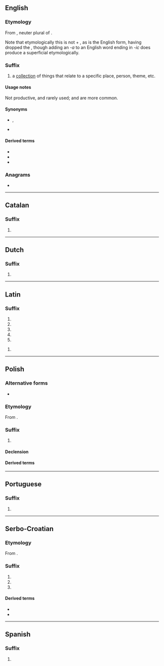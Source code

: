 {{also|ica|ICA|iĉa|icã|iça}}
==English==

===Etymology===
From {{bor|en|la|-ica}}, neuter plural of {{m|la|-icus}}.

Note that etymologically this is not {{m|en|-ic}} + {{m|la|-a||(plural ending)}}, as {{m|en|-ic}} is the English form, having dropped the {{m|la|-um}}, though adding an ''-a'' to an English word ending in ''-ic'' does produce a superficial etymologically.

===Suffix===
{{en-suffix}}

# a [[collection]] of things that relate to a specific place, person, theme, etc.

====Usage notes====
Not productive, and rarely used; {{m|en|-ana}} and {{m|en|-ia}} are more common.

====Synonyms====
* {{l|en|-ana}}, {{l|en|-iana}}
* {{l|en|-ia}}

====Derived terms====
* {{l|en|erotica}}
* {{l|en|Hebraica}}
* {{l|en|Judaica}}

===Anagrams===
* {{anagrams|en|a=aci|ACI|C. I. A.|C.I.A.|CAI|CIA|Cai|Cai.|Cài}}

----

==Catalan==

===Suffix===
{{head|ca|suffix}}

# {{feminine singular of|-ic|lang=ca}}

----

==Dutch==

===Suffix===
{{head|nl|suffix}}

# {{feminine noun of|-icus|lang=nl}}

{{suffixsee|nl}}

----

==Latin==

===Suffix===
{{la-suffix-form|ica}}

# {{inflection of|-icus||nom|f|s|lang=la}}
# {{inflection of|-icus||nom|n|p|lang=la}}
# {{inflection of|-icus||acc|n|p|lang=la}}
# {{inflection of|-icus||voc|f|s|lang=la}}
# {{inflection of|-icus||voc|n|p|lang=la}}

{{la-suffix-form|icā}}

# {{inflection of|-icus||abl|f|s|lang=la}}

----

==Polish==

===Alternative forms===
* {{l|pl|-yca}}

===Etymology===
From {{inh|pl|sla-pro|*-ica}}.

===Suffix===
{{head|pl|suffix|g=f}}

# {{non-gloss definition|Forms feminine nouns, especially pejoratives and augmentatives}}

====Declension====
{{pl-decl-noun-f}}

====Derived terms====
{{suffixsee|pl}}

----

==Portuguese==

===Suffix===
{{head|pt|suffix form}}

# {{feminine singular of|-ico|lang=pt}}

----

==Serbo-Croatian==

===Etymology===
From {{inh|sh|sla-pro|*-ica}}.

===Suffix===
{{sh-suffix}}

# {{non-gloss definition|Suffix appended to words to create a feminine noun, commonly used for forming [[diminutives]].}}
# {{non-gloss definition|Suffix appended to words to create a masculine or feminine noun, usually a [[pejorative]].}}
# {{non-gloss definition|Feminine form of {{m|sh|-ik}}.}}

====Derived terms====
* {{l|sh|-arica}}
* {{l|sh|-čica}}

----

==Spanish==

===Suffix===
{{head|es|suffix form}}

# {{feminine singular of|-ico|lang=es}}
